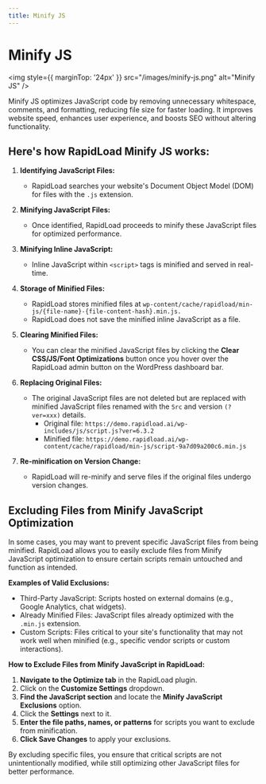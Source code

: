 ```yaml
---
title: Minify JS
---
```


# Minify JS

<img style={{ marginTop: '24px' }} 
src="/images/minify-js.png" alt="Minify JS" />

Minify JS optimizes JavaScript code by removing unnecessary whitespace, comments, and formatting, reducing file size for faster 
loading. It improves website speed, enhances user experience, and boosts SEO without altering functionality.

## Here's how RapidLoad Minify JS works:

1. **Identifying JavaScript Files:**
    *   RapidLoad searches your website's Document Object Model (DOM) for files with the `.js` extension.

2. **Minifying JavaScript Files:**
    *   Once identified, RapidLoad proceeds to minify these JavaScript files for optimized performance.

3. **Minifying Inline JavaScript:**
    *   Inline JavaScript within `<script>` tags is minified and served in real-time.

4. **Storage of Minified Files:**
    *   RapidLoad stores minified files at `wp-content/cache/rapidload/min-js/{file-name}-{file-content-hash}.min.js.`
    *   RapidLoad does not save the minified inline JavaScript as a file.

5. **Clearing Minified Files:**
    *   You can clear the minified JavaScript files by clicking the **Clear CSS/JS/Font Optimizations** button once you hover over the RapidLoad admin button on the WordPress dashboard bar.

6. **Replacing Original Files:**
    *   The original JavaScript files are not deleted but are replaced with minified JavaScript files renamed with the `Src` and version `(?ver=xxx)` details.
        *  Original file: `https://demo.rapidload.ai/wp-includes/js/script.js?ver=6.3.2`
        *  Minified file: `https://demo.rapidload.ai/wp-content/cache/rapidload/min-js/script-9a7d09a200c6.min.js`
7. **Re-minification on Version Change:**
    *   RapidLoad will re-minify and serve files if the original files undergo version changes.

## Excluding Files from Minify JavaScript Optimization

In some cases, you may want to prevent specific JavaScript files from being minified. RapidLoad allows you to easily exclude files 
from Minify JavaScript optimization to ensure certain scripts remain untouched and function as intended.

**Examples of Valid Exclusions:**

- Third-Party JavaScript: Scripts hosted on external domains (e.g., Google Analytics, chat widgets).
- Already Minified Files: JavaScript files already optimized with the `.min.js` extension.
- Custom Scripts: Files critical to your site's functionality that may not work well when minified (e.g., specific vendor scripts or custom interactions).

**How to Exclude Files from Minify JavaScript in RapidLoad:**

1. **Navigate to the Optimize tab** in the RapidLoad plugin.
2. Click on the **Customize Settings** dropdown.
3. **Find the JavaScript section** and locate the **Minify JavaScript Exclusions** option.
4. Click the **Settings** next to it.
5. **Enter the file paths, names, or patterns** for scripts you want to exclude from minification. 
6. **Click Save Changes** to apply your exclusions.

By excluding specific files, you ensure that critical scripts are not unintentionally modified, while still optimizing other 
JavaScript files for better performance.
